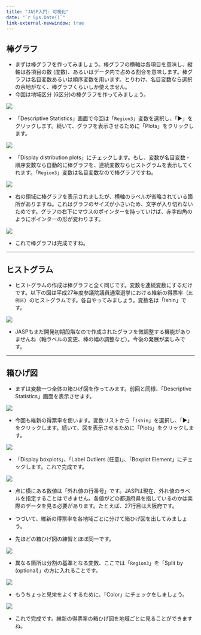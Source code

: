 ```yaml
---
title: "JASP入門: 可視化"
date: "`r Sys.Date()`"
link-external-newwindow: true
---
```


## 棒グラフ

* まずは棒グラフを作ってみましょう。棒グラフの横軸は各項目を意味し、縦軸は各項目の数 (度数)、あるいはデータ内で占める割合を意味します。棒グラフは名目変数あるいは順序変数を用います。とりわけ、名目変数なら選択の余地がなく、棒グラフくらいしか使えません。
* 今回は地域区分 (6区分)の棒グラフを作ってみましょう。

![](Figs/JASP05_01.png)

* 「Descriptive Statistics」画面で今回は「`Region3`」変数を選択し、「▶」をクリックします。続いて、グラフを表示させるために「Plots」をクリックします。

![](Figs/JASP05_02.png)

* 「Display distribution plots」にチェックします。もし、変数が名目変数・順序変数なら自動的に棒グラフを、連続変数ならヒストグラムを表示してくれます。「`Region3`」変数は名目変数なので棒グラフですね。

![](Figs/JASP05_03.png)

* 右の領域に棒グラフを表示されましたが、横軸のラベルが省略されている箇所がありますね。これはグラフのサイズが小さいため、文字が入り切れないためです。グラフの右下にマウスのポインターを持っていけば、赤字四角のようにポインターの形が変わります。

![](Figs/JASP05_04.png)

* これで棒グラフは完成ですね。

---

## ヒストグラム

* ヒストグラムの作成は棒グラフと全く同じです。変数を連続変数にするだけです。以下の図は平成27年度参議院議員通常選挙における維新の得票率（`比例区`）のヒストグラムです。各自やってみましょう。変数名は「Ishin」です。

![](Figs/JASP05_05.png)

* JASPもまだ開発初期段階なので作成されたグラフを微調整する機能がありませんね（軸ラベルの変更、棒の幅の調整など）。今後の発展が楽しみです。

---

## 箱ひげ図

* まずは変数一つ全体の箱ひげ図を作ってみます。前回と同様、「Descriptive Statistics」画面を表示させます。

![](Figs/JASP05_06.png)

* 今回も維新の得票率を使います。変数リストから「`Ishin`」を選択し、「▶」をクリックします。続いて、図を表示させるために「Plots」をクリックします。

![](Figs/JASP05_07.png)

* 「Display boxplots」、「Label Outliers (任意)」、「Boxplot Element」にチェックします。これで完成です。

![](Figs/JASP05_08.png)

* 点に横にある数値は「外れ値の行番号」です。JASPは現在、外れ値のラベルを指定することはできません。各値がどの都道府県を指しているのかは実際のデータを見る必要があります。たとえば、27行目は大阪府です。
 
* つづいて、維新の得票率を各地域ごとに分けて箱ひげ図を出してみましょう。
* 先ほどの箱ひげ図の練習とほぼ同一です。

![](Figs/JASP05_09.png)

* 異なる箇所は分割の基準となる変数、ここでは「`Region3`」を「Split by (optional)」の方に入れることです。

![](Figs/JASP05_10.png)

* もうちょっと見栄をよくするために、「Color」にチェックをしましょう。

![](Figs/JASP05_11.png)

* これで完成です。維新の得票率の箱ひげ図を地域ごとに見ることができますね。
